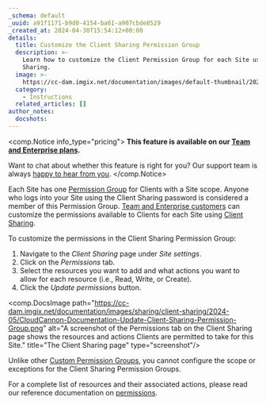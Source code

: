 ```yaml
---
_schema: default
_uuid: a91f1171-b9d0-4154-ba61-a907cbde8529
_created_at: 2024-04-30T15:54:12+00:00
details:
  title: Customize the Client Sharing Permission Group
  description: >-
    Learn how to customize the Client Permission Group for each Site using Client
    Sharing.
  image: >-
    https://cc-dam.imgix.net/documentation/images/default-thumbnail/2023-Q4/CloudCannon-Documentation-Thumbnail.png
  category:
    - Instructions
  related_articles: []
author_notes:
  docshots:
---
```

<comp.Notice info_type="pricing">
  **This feature is available on our [Team and Enterprise plans](/pricing/).**

  Want to chat about whether this feature is right for you? Our support team is always <a href="mailto:success@cloudcannon.com?subject=A%20question%20about%20custom%20Permission%20Groups" rel="noreferrer">happy to hear from you</a>.
</comp.Notice>

Each Site has one [Permission Group](/documentation/articles/what-are-permission-groups/) for Clients with a Site scope. Anyone who logs into your Site using the Client Sharing password is considered a member of this Permission Group. [Team and Enterprise customers](/pricing/) can customize the permissions available to Clients for each Site using [Client Sharing](/documentation/articles/what-is-client-sharing/).

To customize the permissions in the Client Sharing Permission Group:

1. Navigate to the *Client Sharing* page under *Site settings*.
2. Click on the *Permissions* tab.
3. Select the resources you want to add and what actions you want to allow for each resource (i.e., Read, Write, or Create).
4. Click the *Update permissions* button.

<comp.DocsImage path="https://cc-dam.imgix.net/documentation/images/sharing/client-sharing/2024-05/CloudCannon-Documentation-Update-Client-Sharing-Permission-Group.png" alt="A screenshot of the Permissions tab on the Client Sharing page shows the resources and actions Clients are permitted to take for this Site." title="The Client Sharing page" type="screenshot"/>

Unlike other [Custom Permission Groups](/documentation/articles/what-are-custom-permission-groups/), you cannot configure the scope or exceptions for the Client Sharing Permission Groups.

For a complete list of resources and their associated actions, please read our reference documentation on [permissions](/documentation/articles/permissions-reference/).